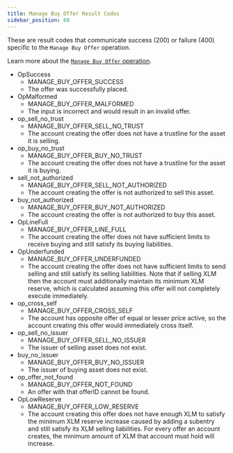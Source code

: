 ```yaml
---
title: Manage Buy Offer Result Codes
sidebar_position: 60
---
```



These are result codes that communicate success (200) or failure (400) specific to the `Manage Buy Offer` operation.

Learn more about the [`Manage Buy Offer` operation](../../../../docs/fundamentals-and-concepts/list-of-operations#manage-buy-offer).

<AttributeTable>

- OpSuccess
  - MANAGE_BUY_OFFER_SUCCESS
  - The offer was successfully placed.
- OpMalformed
  - MANAGE_BUY_OFFER_MALFORMED
  - The input is incorrect and would result in an invalid offer.
- op_sell_no_trust
  - MANAGE_BUY_OFFER_SELL_NO_TRUST
  - The account creating the offer does not have a trustline for the asset it is selling.
- op_buy_no_trust
  - MANAGE_BUY_OFFER_BUY_NO_TRUST
  - The account creating the offer does not have a trustline for the asset it is buying.
- sell_not_authorized
  - MANAGE_BUY_OFFER_SELL_NOT_AUTHORIZED
  - The account creating the offer is not authorized to sell this asset.
- buy_not_authorized
  - MANAGE_BUY_OFFER_BUY_NOT_AUTHORIZED
  - The account creating the offer is not authorized to buy this asset.
- OpLineFull
  - MANAGE_BUY_OFFER_LINE_FULL
  - The account creating the offer does not have sufficient limits to receive buying and still satisfy its buying liabilities.
- OpUnderfunded
  - MANAGE_BUY_OFFER_UNDERFUNDED
  - The account creating the offer does not have sufficient limits to send selling and still satisfy its selling liabilities. Note that if selling XLM then the account must additionally maintain its minimum XLM reserve, which is calculated assuming this offer will not completely execute immediately.
- op_cross_self
  - MANAGE_BUY_OFFER_CROSS_SELF
  - The account has opposite offer of equal or lesser price active, so the account creating this offer would immediately cross itself.
- op_sell_no_issuer
  - MANAGE_BUY_OFFER_SELL_NO_ISSUER
  - The issuer of selling asset does not exist.
- buy_no_issuer
  - MANAGE_BUY_OFFER_BUY_NO_ISSUER
  - The issuer of buying asset does not exist.
- op_offer_not_found
  - MANAGE_BUY_OFFER_NOT_FOUND
  - An offer with that offerID cannot be found.
- OpLowReserve
  - MANAGE_BUY_OFFER_LOW_RESERVE
  - The account creating this offer does not have enough XLM to satisfy the minimum XLM reserve increase caused by adding a subentry and still satisfy its XLM selling liabilities. For every offer an account creates, the minimum amount of XLM that account must hold will increase.

</AttributeTable>
